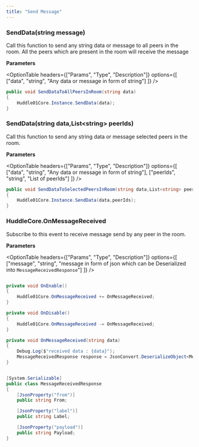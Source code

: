 ---
title: "Send Message"
---



### SendData(string message)

Call this function to send any string data or message to all peers in the room. All the peers which are present in the room will receive the message

**Parameters**

<OptionTable
  headers={["Params", "Type", "Description"]}
  options={[
    ["data", "string", "Any data or message in form of string"]
    ]}
/>

```csharp filename=".csharp"
public void SendDataToAllPeersInRoom(string data)
{
    Huddle01Core.Instance.SendData(data);
}

```

### SendData(string data,List&lt;string&gt; peerIds)

Call this function to send any string data or message selected peers in the room. 

**Parameters**

<OptionTable
  headers={["Params", "Type", "Description"]}
  options={[
    ["data", "string", "Any data or message in form of string"],
    ["peerIds", "string", "List of peerIds"]
    ]}
/>

```csharp filename=".csharp"
public void SendDataToSelectedPeersInRoom(string data,List<string> peerIds)
{
    Huddle01Core.Instance.SendData(data,peerIds);
}

```


### HuddleCore.OnMessageReceived

Subscribe to this event to receive message send by any peer in the room.

**Parameters**

<OptionTable
  headers={["Params", "Type", "Description"]}
  options={[
    ["message", "string", "message in form of json which can be Deserialized into `MessageReceivedResponse`"]
    ]}
/>

```csharp filename=".csharp"

private void OnEnable()
{
    Huddle01Core.OnMessageReceived += OnMessageReceived;
}    

private void OnDisable()
{
    Huddle01Core.OnMessageReceived -= OnMessageReceived;
}

private void OnMessageReceived(string data)
{
    Debug.Log($"received data : {data}");
    MessageReceivedResponse response = JsonConvert.DeserializeObject<MessageReceivedResponse>(data);
}


[System.Serializable]
public class MessageReceivedResponse 
{
    [JsonProperty("from")]
    public string From;

    [JsonProperty("label")]
    public string Label;

    [JsonProperty("payload")]
    public string Payload;
}

```